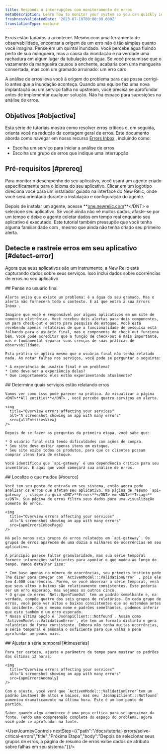 ```yaml
---
title: Responda a interrupções com monitoramento de erros
metaDescription: Learn how to monitor your system so you can quickly identify and resolve many error occurrences fast.
freshnessValidatedDate: '2023-07-18T00:00:00.000Z'
translationType: machine
---
```






Erros estão fadados a acontecer. Mesmo com uma ferramenta de observabilidade, encontrar a origem de um erro não é tão simples quanto você imagina. Pense em um quintal inundado. Você percebe água fluindo perto de sua mangueira, mas a causa da inundação é na verdade uma rachadura em algum lugar da tubulação de água. Se você presumisse que o vazamento da mangueira causou a enchente, acabaria com uma mangueira consertada, mas com um gramado arruinado: um erro caro.

A análise de erros leva você à origem do problema para que possa corrigi-lo antes que a inundação aconteça. Quando uma equipe faz uma nova implantação ou um serviço falha no upstream, você precisa se aprofundar antes de implementar qualquer solução. Não há espaço para suposições na análise de erros.

## Objetivos [#objective]

Esta série de tutoriais mostra como resolver erros críticos e, em seguida, orienta você na redução da contagem geral de erros. Este documento aborda como navegar em nosso recurso [Errors Inbox](/docs/errors-inbox/getting-started) , incluindo como:

* Escolha um serviço para iniciar a análise de erros
* Escolha um grupo de erros que indique uma interrupção

## Pré-requisitos [#prereq]

Para monitor o desempenho do seu aplicativo, você usará um agente criado especificamente para o idioma do seu aplicativo. Clicar em um logotipo direciona você para um instalador guiado na interface do New Relic, onde você será orientado durante a instalação e configuração do agente.

<TechTileGrid>
  <TechTile
    name="Go agent"
    icon="logo-go"
    to="https://one.newrelic.com/nr1-core?state=985d4005-ba90-a8c7-1da1-2af34539b03b"
  />

  <TechTile
    name="Java agent"
    icon="logo-java"
    to="https://one.newrelic.com/nr1-core?state=80d18bcb-4919-1fcb-2b77-9406838eb916"
  />

  <TechTile
    name=".NET agent"
    icon="logo-dotnet"
    to="https://one.newrelic.com/nr1-core?state=30e93090-6dfa-6b70-8e75-472f54414355"
  />

  <TechTile
    name="Node.js agent"
    icon="logo-nodejs"
    to="https://one.newrelic.com/marketplace/install-data-source?state=be2e62fa-cc3b-c428-27c4-8d662c9e80a1"
  />

  <TechTile
    name="PHP agent"
    icon="logo-php"
    to="https://one.newrelic.com/nr1-core?state=aa633b41-72d4-009c-3abf-55dcf64894fe"
  />

  <TechTile
    name="Python agent"
    icon="logo-python"
    to="https://one.newrelic.com/nr1-core?state=20fda75b-58fb-a92a-f9e1-7b052035c6e8"
  />

  <TechTile
    name="Ruby agent"
    icon="logo-ruby"
    to="https://one.newrelic.com/nr1-core?state=d69143ab-605c-579b-25bf-cc6e5fee5b80"
  />
</TechTileGrid>

Depois de instalar um agente, acesse <DNT>**[one.newrelic.com](https://one.newrelic.com/nr1-core?filters=(domain%3D'APM'ANDtype%3D'APPLICATION'))**</DNT> e selecione seu aplicativo. Se você ainda não vê muitos dados, afaste-se por um tempo e deixe o agente coletar dados em tempo real enquanto seu aplicativo é executado. Este tutorial também pressupõe que você tenha alguma familiaridade com <InlinePopover type="alertsTutorial"/>, mesmo que ainda não tenha criado seu primeiro alerta.

## Detecte e rastreie erros em seu aplicativo [#detect-error]

Agora que seus aplicativos são um instrumento, a New Relic está capturando dados sobre seus serviços. Isso inclui dados sobre ocorrências de erros no seu aplicativo.

<Steps>
  <Step>
    ## Pense no usuário final

    Alerta avisa que existe um problema: é a água do seu gramado. Mas o alerta não fornecerá todo o contexto. É aí que entra a sua Errors Inbox .

    Imagine que você é responsável por alguns aplicativos em um site de comércio eletrônico. Você recebeu dois alertas para dois componentes, um para check-out e outro para pesquisa de estoque. Você está recebendo apenas relatórios de que a funcionalidade de pesquisa está falhando para o usuário final, mas o componente de check out funciona bem. Você pode acreditar que a função de check-out é mais importante, mas é fundamental separar suas crenças de suas práticas de observabilidade.

    Esta prática se aplica mesmo que o usuário final não tenha relatado nada. Ao notar falhas nos serviços, você pode se perguntar o seguinte:

    * A experiência do usuário final é um problema?
    * Como deve ser a experiência deles?
    * Que comportamento eles estão experimentando atualmente?
  </Step>

  <Step>
    ## Determine quais serviços estão relatando erros

    Vamos ver como isso pode parecer na prática. Ao visualizar a página <DNT>**All entities**</DNT> , você percebe quatro serviços em alerta.

    <img
      title="Overview errors affecting your services"
      alt="A screenshot showing an app with many errors"
      src={allEntitiesView}
    />

    Depois de se fazer as perguntas da primeira etapa, você sabe que:

    * O usuário final está tendo dificuldades com ações de compra.
    * Seu site deve exibir apenas itens em estoque.
    * Seu site exibe todos os produtos, para que os clientes possam comprar itens fora de estoque.

    Você identificou que `api-gateway` é uma dependência crítica para seu inventário. É aqui que você começará sua análise de erros.
  </Step>

  <Step>
    ## Localize o que mudou [#source]

    Você tem seu ponto de entrada em seu sistema, então agora pode analisar os erros que afetam seu aplicativo. Na página de resumo `api-gateway` , clique na guia <DNT>**Errors**</DNT> em <DNT>**Triage**</DNT>. Sua página de erros filtra seus dados para uma visualização somente de erros.

    <img
      title="Overview errors affecting your services"
      alt="A screenshot showing an app with many errors"
      src={apmErrorsInboxPage}
    />

    Há pelo menos seis grupos de erros relatados em `api-gateway`. Os grupos de erros aparecem de uma dúzia a milhares de ocorrências em seu aplicativo.

    A princípio parece faltar granularidade, mas sua série temporal fornece informações suficientes para apontar o que mudou ao longo do tempo. Vamos detalhar isso:

    * Com base apenas no número de ocorrências, seu primeiro instinto pode lhe dizer para começar com `ActivemModel:::ValidationError` , pois ele tem 4.000 ocorrências. Porém, se você observar a série temporal, verá que seus altos e baixos são relativamente consistentes. Este poderia ser um erro esperado, mas vejamos os outros cinco.
    * O grupo de erros `Net::OpenTimeOut` tem um padrão semelhante e, na verdade, compõe quatro dos seis grupos de relatórios. Em cada grupo de erros, você pode ver altos e baixos consistentes que se estendem antes do incidente. Com o mesmo nome e padrões semelhantes, podemos inferir que este também é um erro esperado.
    * Nossa última opção é `JsonapiClient:::Notfound`. Assim como `ActivemModel:::ValidationError`, ele tem um formato distinto e gera relatórios de forma consistente. Embora não tenha muitas ocorrências, a série temporal é anômala o suficiente para que valha a pena aprofundar um pouco mais.
  </Step>

  <Step>
    ## Ajustar a série temporal [#timeseries]

    Para ter certeza, ajuste o parâmetro de tempo para mostrar os padrões das últimas 12 horas:

    <img
      title="Overview errors affecting your services"
      alt="A screenshot showing an app with many errors"
      src={apmErrorsAnomaly}
    />

    Com o ajuste, você verá que `ActivemModel:::ValidationError`tem um padrão imutável de altos e baixos, mas seu `JsonapiClient:::Notfound` aumentou dramaticamente na última hora. Este é um bom ponto de partida.

    Saber quando algo aconteceu é uma peça crítica para se aproximar da fonte. Tendo uma compreensão completa do espaço do problema, agora você pode se aprofundar na fonte.
  </Step>
</Steps>

<UserJourneyControls nextStep={{"path":"/docs/tutorial-errors/solve-critical-errors","title":"Próxima Etapa","body":"Depois de selecionar seus grupos de erros, a página de resumo de erros exibe dados de atributo sobre falhas em seu sistema."}}/>